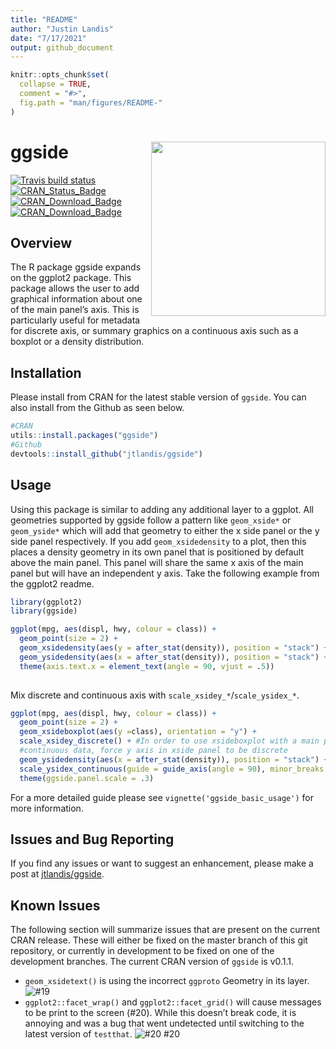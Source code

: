 ```yaml
---
title: "README"
author: "Justin Landis"
date: "7/17/2021"
output: github_document
---
```


```r
knitr::opts_chunk$set(
  collapse = TRUE,
  comment = "#>",
  fig.path = "man/figures/README-"
)
```

# ggside <img src="inst/figures/ggside.png" align="right" height="279" />

<!-- badges: start -->
  [![Travis build status](https://travis-ci.org/jtlandis/ggside.svg?branch=master)](https://travis-ci.org/jtlandis/ggside)
[![CRAN_Status_Badge](http://www.r-pkg.org/badges/version-ago/ggside)](https://cran.r-project.org/package=ggside)
[![CRAN_Download_Badge](http://cranlogs.r-pkg.org/badges/ggside)](https://cran.r-project.org/package=ggside)
[![CRAN_Download_Badge](http://cranlogs.r-pkg.org/badges/grand-total/ggside)](https://cran.r-project.org/package=ggside)
<!-- badges: end -->


## Overview

The R package ggside expands on the ggplot2 package. This package allows the user to add graphical information about one of the main panel's axis. This is particularly useful for metadata for discrete axis, or summary graphics on a continuous axis such as a boxplot or a density distribution.

## Installation

Please install from CRAN for the latest stable version of `ggside`. You can also install from the Github as seen below.

```r
#CRAN
utils::install.packages("ggside")
#Github
devtools::install_github("jtlandis/ggside")
```

## Usage

Using this package is similar to adding any additional layer to a ggplot. All geometries supported by ggside follow a pattern like `geom_xside*` or `geom_yside*` which will add that geometry to either the x side panel or the y side panel respectively. If you add `geom_xsidedensity` to a plot, then this places a density geometry in its own panel that is positioned by default above the main panel. This panel will share the same x axis of the main panel but will have an independent y axis. Take the following example from the ggplot2 readme.

```r
library(ggplot2)
library(ggside)

ggplot(mpg, aes(displ, hwy, colour = class)) + 
  geom_point(size = 2) +
  geom_xsidedensity(aes(y = after_stat(density)), position = "stack") +
  geom_ysidedensity(aes(x = after_stat(density)), position = "stack") +
  theme(axis.text.x = element_text(angle = 90, vjust = .5))
  
```

Mix discrete and continuous axis with `scale_xsidey_*`/`scale_ysidex_*`.

```r
ggplot(mpg, aes(displ, hwy, colour = class)) + 
  geom_point(size = 2) +
  geom_xsideboxplot(aes(y =class), orientation = "y") +
  scale_xsidey_discrete() + #In order to use xsideboxplot with a main panel that uses
  #continuous data, force y axis in xside panel to be discrete
  geom_ysidedensity(aes(x = after_stat(density)), position = "stack") +
  scale_ysidex_continuous(guide = guide_axis(angle = 90), minor_breaks = NULL) +
  theme(ggside.panel.scale = .3)
```


For a more detailed guide please see `vignette('ggside_basic_usage')` for more information.

## Issues and Bug Reporting

If you find any issues or want to suggest an enhancement, please make a post at [jtlandis/ggside](https://github.com/jtlandis/ggside/issues).

## Known Issues

The following section will summarize issues that are present on the current CRAN release. These will either be fixed on the master branch of this git repository, or currently in development to be fixed on one of the development branches. The current CRAN version of `ggside` is v0.1.1.

* `geom_xsidetext()` is using the incorrect `ggproto` Geometry in its layer. ![#19](https://img.shields.io/badge/fixed-master-green.svg?style=flat-square)
* `ggplot2::facet_wrap()` and `ggplot2::facet_grid()` will cause messages to be print to the screen (#20). While this doesn't break code, it is annoying and was a bug that went undetected until switching to the latest version of `testthat`. ![#20](https://img.shields.io/badge/fixed-master-green.svg?style=flat-square) #20


